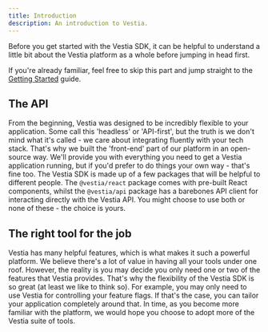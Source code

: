 ```yaml
---
title: Introduction
description: An introduction to Vestia.
---
```


Before you get started with the Vestia SDK, it can be helpful to understand a little bit about the Vestia platform as a whole before jumping in head first.

If you're already familiar, feel free to skip this part and jump straight to the <a href="/docs/getting-started">Getting Started</a> guide.

## The API

From the beginning, Vestia was designed to be incredibly flexible to your application.
Some call this 'headless' or 'API-first', but the truth is we don't mind what it's
called - we care about integrating fluently with your tech stack. That's why we built
the 'front-end' part of our platform in an open-source way. We'll provide you with
everything you need to get a Vestia application running, but if you'd prefer to do
things your own way - that's fine too. The Vestia SDK is made up of a few packages
that will be helpful to different people. The `@vestia/react` package comes with
pre-built React components, whilst the `@vestia/api` package has a barebones API
client for interacting directly with the Vestia API. You might choose to use both
or none of these - the choice is yours.

## The right tool for the job

Vestia has many helpful features, which is what makes it such a powerful platform.
We believe there's a lot of value in having all your tools under one roof. However,
the reality is you may decide you only need one or two of the features that Vestia
provides. That's why the flexibility of the Vestia SDK is so great (at least we like
to think so). For example, you may only need to use Vestia for controlling your feature
flags. If that's the case, you can tailor your application completely around that.
In time, as you become more familiar with the platform, we would hope you choose
to adopt more of the Vestia suite of tools.

